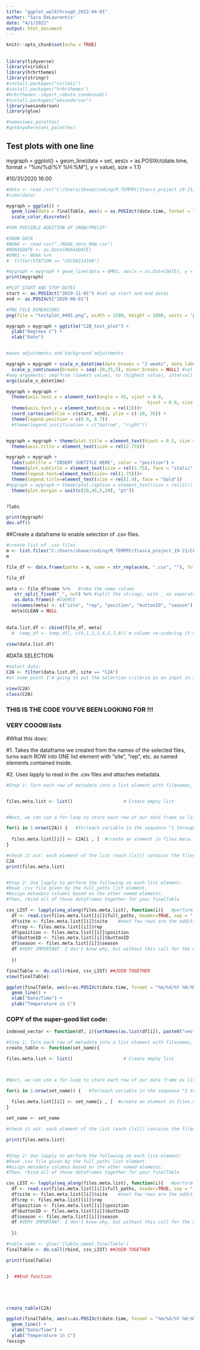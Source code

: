```yaml
---
title: "ggplot_walkthrough_2022-04-01"
author: "Sara DeLaurentis"
date: "4/1/2022"
output: html_document
---
```


```r
knitr::opts_chunk$set(echo = TRUE)

```

## 
```r
library(tidyverse)
library(viridis)
library(hrbrthemes)
library(stringr)
#install.packages("viridis")
#install.packages("hrbrthemes")
#hrbrthemes::import_roboto_condensed()
#install.packages("wesanderson")
library(wesanderson)
library(glue)

#names(wes_palettes)
#getAnywhere(wes_palettes)


```


## Test plots with one line

mygraph = ggplot() +
  geom_line(data = set, aes(x = as.POSIXct(date.time, format = "%m/%d/%Y %H:%M"), y = value), size = 1.1) 


#10/31/2020 16:00

```r
#data <- read.csv("C:/Users/sbaue/coding/R_TEMPRY/Itasca_project_19-21/CLEAN_DATA_copy/C2B_R3_lsurf_i110_2020.csv")
#view(data)

mygraph = ggplot() +
  geom_line(data = finalTable, aes(x = as.POSIXct(date.time, format = "%m/%d/%Y %H:%M"), y = value), size = 1.1, group = "position") +
  scale_color_discrete()

#FOR POSSIBLE ADDITION OF SNOW/PRECIP:

#SNOW DATA
#NOAA <- read.csv("./NOAA_data_RAW.csv")
#NOAA$DATE <- as.Date(NOAA$DATE)
#UMN1 <- NOAA %>% 
#  filter(STATION == "USC00214106")

#mygraph = mygraph + geom_line(data = UMN1, aes(x = as.Date(DATE), y = SNWD), colour = "light blue", alpha = 0.5, lwd = (2.2))
print(mygraph)

#PLOT START AND STOP DATES
start <- as.POSIXct("2019-11-01") #set up start and end dates
end <- as.POSIXct("2020-08-01")

#PNG FILE DIMENSIONS
png(file = "testplot_0401.png", width = 2500, height = 1000, units = 'px')

mygraph = mygraph + ggtitle("C2B_test_plot") +
  ylab("Degrees C") +
  xlab("Date")


#axes adjustments and background adjustments

mygraph = mygraph + scale_x_datetime(date_breaks = "2 weeks", date_labels = "%m/%d/%y", limits = c(start,end)) + #set x-axis scale and label format
  scale_y_continuous(breaks = seq(-20,25,5), minor_breaks = NULL) #set the y scale
#seq arguments: seq(from (lowest value), to (highest value), interval)
args(scale_x_datetime)

mygraph = mygraph + 
  theme(axis.text.x = element_text(angle = 45, vjust = 0.9,
                                                     hjust = 0.9, size = rel(2))) +
  theme(axis.text.y = element_text(size = rel(2)))+
  coord_cartesian(xlim = c(start, end), ylim = c(-20, 35)) +
  theme(legend.position = c(0.9, 0.7)) 
  #theme(legend.justification = c("bottom", "right")) 


mygraph = mygraph + theme(plot.title = element_text(hjust = 0.5, size = rel(2.5), face = "bold")) +
  theme(axis.title = element_text(size = rel(2.75)))

mygraph = mygraph + 
  labs(subtitle = "INSERT SUBTITLE HERE", color = "position") +
  theme(plot.subtitle = element_text(size = rel(1.75), face = "italic", hjust = 0.5)) +
  theme(legend.text=element_text(size= rel(1.75)))+
  theme(legend.title=element_text(size = rel(1.9), face = "bold"))
#mygraph = mygraph + theme(plot.caption = element_text(size = rel(2))) + 
  theme(plot.margin = unit(c(20,45,5,20), "pt"))


?labs

print(mygraph)
dev.off()


```

##Create a dataframe to enable selection of .csv files.

```r
#create list of .csv files
m <- list.files("C:/Users/sbaue/coding/R_TEMPRY/Itasca_project_19-21/CLEAN_DATA_copy", pattern = "*.csv")
m

file_df <- data.frame(paths = m, name = str_replace(m, ".csv", ""), full_paths = list.files("C:/Users/sbaue/coding/R_TEMPRY/Itasca_project_19-21/CLEAN_DATA_copy", pattern = "*.csv", full.names = TRUE))

file_df

meta <- file_df$name %>%   #take the name column 
   str_split_fixed("_", n=5) %>% #split the strings, with _ as separator.
   as.data.frame() #COERCE
  colnames(meta) <- c("site", "rep", "position", "buttonID", "season") #
  meta$CLEAN = NULL 
  
  
data.list.df <- cbind(file_df, meta)
  #  temp_df <- temp_df[, c(6,1,2,3,4,5,7,8)] # column re-ordering if necessary
 
view(data.list.df)

```

#DATA SELECTION

```r

#select data:
C2A <- filter(data.list.df, site == "C2A")
#at some point I'm going to put the selection criteria as an input in a super-automated ggplot function.

view(C2A)
class(C2A)

```


### THIS IS THE CODE YOU'VE BEEN LOOKING FOR !!! ###
### VERY COOOlll lists ###

#What this does:

#1. Takes the dataframe we created from the names of the selected files, turns each ROW into ONE list element with "site", "rep", etc. as named elements contained inside.

#2. Uses lapply to read in the .csv files and attaches metadata.


```r
#Step 1: Turn each row of metadata into a list element with filenames, site, rep, etc. as named elements within.


files.meta.list <- list()                   # Create empty list


#Next, we can use a for-loop to store each row of our data frame as list element.

for(i in 1:nrow(C2A)) {   #for(each variable in the sequence "1 through the number of rows in C2A"):
                          
  files.meta.list[[i]] <- C2A[i , ]  #create an element in files.meta.list from each row found in C2A
}

#check it out: each element of the list (each [[x]]) contains the filenames and metadata, and they've maintained their column names as labels, so we can call out that named element when we want.
C2A
print(files.meta.list)


#Step 2: Use lapply to perform the following on each list element:
#Read .csv file given by the full_paths list element.
#Assign metadata columns based on the other named elements.
#Then, rbind all of those dataframes together for your finalTable

csv_LIST <- lapply(seq_along(files.meta.list), function(i){   #perform the given function along this list, each element in the list is the input.
  df <- read.csv(files.meta.list[[i]]$full_paths, header=TRUE, sep = ",") #create "df" by reading the .csv given by full_paths.
  df$site <- files.meta.list[[i]]$site    #next few rows are the addition of metadata columns based on the named element in the list. "Make a site column using the thing in the list at [[i]], that's labeled "site"
  df$rep <- files.meta.list[[i]]$rep
  df$position <- files.meta.list[[i]]$position
  df$buttonID <- files.meta.list[[i]]$buttonID
  df$season <- files.meta.list[[i]]$season
  df #VERY IMPORTANT. I don't know why, but without this call for the whole dataframe, you get left with just the last column you created.
  
  })

finalTable <- do.call(rbind, csv_LIST) ##JOIN TOGETHER
view(finalTable)

ggplot(finalTable, aes(x=as.POSIXct(date.time, format = "%m/%d/%Y %H:%M"), y=value, group = position, color = position)) + 
  geom_line() + 
  xlab("Date/Time") + 
  ylab("Temperature in C")


```


### COPY of the super-good list code: ###
```r

indexed_vector <- function(df, i){setNames(as.list(df[i]), paste0("vector_", i))}

#Step 1: Turn each row of metadata into a list element with filenames, site, rep, etc. as named elements within.
create_table <- function(set_name){

files.meta.list <- list()                   # Create empty list



#Next, we can use a for-loop to store each row of our data frame as list element.

for(i in 1:nrow(set_name)) {   #for(each variable in the sequence "1 through the number of rows in C2A"):
                          
  files.meta.list[[i]] <- set_name[i , ]  #create an element in files.meta.list from each row found in C2A
}

set_name <- set_name

#check it out: each element of the list (each [[x]]) contains the filenames and metadata, and they've maintained their column names as labels, so we can call out that named element when we want.

print(files.meta.list)


#Step 2: Use lapply to perform the following on each list element:
#Read .csv file given by the full_paths list element.
#Assign metadata columns based on the other named elements.
#Then, rbind all of those dataframes together for your finalTable

csv_LIST <- lapply(seq_along(files.meta.list), function(i){   #perform the given function along this list, each element in the list is the input.
  df <- read.csv(files.meta.list[[i]]$full_paths, header=TRUE, sep = ",") #create "df" by reading the .csv given by full_paths.
  df$site <- files.meta.list[[i]]$site    #next few rows are the addition of metadata columns based on the named element in the list. "Make a site column using the thing in the list at [[i]], that's labeled "site"
  df$rep <- files.meta.list[[i]]$rep
  df$position <- files.meta.list[[i]]$position
  df$buttonID <- files.meta.list[[i]]$buttonID
  df$season <- files.meta.list[[i]]$season
  df #VERY IMPORTANT. I don't know why, but without this call for the whole dataframe, you get left with just the last column you created.
  
  })

#table_name <- glue('{table_name}.finalTable')
finalTable <- do.call(rbind, csv_LIST) ##JOIN TOGETHER

print(finalTable)


}  ##End function





create_table(C2A)

ggplot(finalTable, aes(x=as.POSIXct(date.time, format = "%m/%d/%Y %H:%M"), y=value, group = position, color = position)) + 
  geom_line() + 
  xlab("Date/Time") + 
  ylab("Temperature in C")
?assign

```